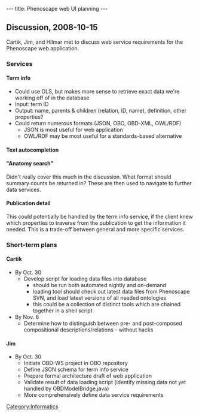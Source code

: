 ---
title: Phenoscape web UI planning
---

==Discussion, 2008-10-15==

Cartik, Jim, and Hilmar met to discuss web service requirements for the Phenoscape web application.

===Services===

====Term info====
* Could use OLS, but makes more sense to retrieve exact data we're working off of in the database
* Input: term ID
* Output: name, parents & children (relation, ID, name), definition, other properties?
* Could return numerous formats (JSON, OBO, OBD-XML, OWL/RDF)
** JSON is most useful for web application
** OWL/RDF may be most useful for a standards-based alternative

====Text autocompletion====

===="Anatomy search"====
Didn't really cover this much in the discussion.  What format should summary counts be returned in?  These are then used to navigate to further data services.

====Publication detail====
This could potentially be handled by the term info service, if the client knew which properties to traverse from the publication to get the information it needed.  This is a trade-off between general and more specific services.

===Short-term plans===
====Cartik====
* By Oct. 30
**Develop script for loading data files into database
*** should be run both automated nightly and on-demand
*** loading tool should check out latest data files from Phenoscape SVN, and load latest versions of all needed ontologies
*** this could be a collection of distinct tools which are chained together in a shell script
* By Nov. 6
** Determine how to distinguish between pre- and post-composed compositional descriptions/relations - without hacks

====Jim====
* By Oct. 30
** Initiate OBD-WS project in OBO repository
** Define JSON schema for term info service
** Prepare formal architecture draft of web application
** Validate result of data loading script (identify missing data not yet handled by OBDModelBridge.java)
** More comprehensively define data service requirements

[[Category:Informatics]]
